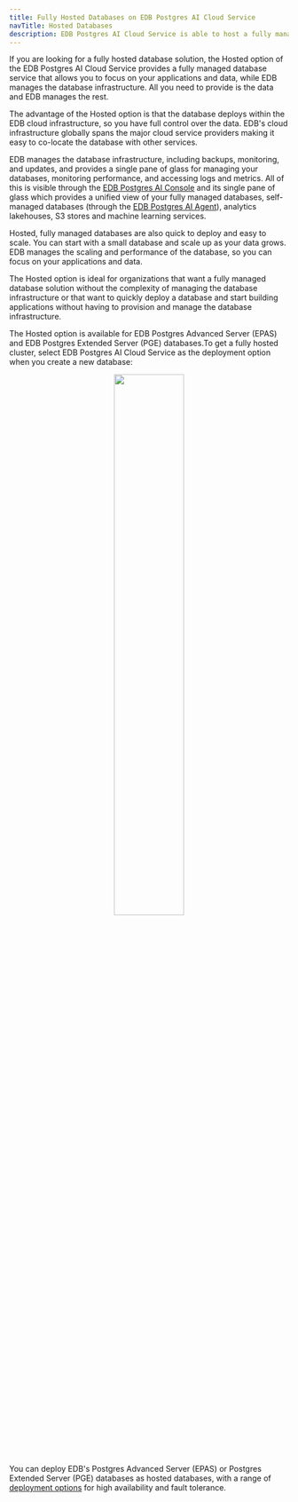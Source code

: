 ```yaml
---
title: Fully Hosted Databases on EDB Postgres AI Cloud Service
navTitle: Hosted Databases
description: EDB Postgres AI Cloud Service is able to host a fully managed EDB Postgres database in the EDB cloud.
---
```


If you are looking for a fully hosted database solution, the Hosted option of the EDB Postgres AI Cloud Service provides a fully managed database service that allows you to focus on your applications and data, while EDB manages the database infrastructure. All you need to provide is the data and EDB manages the rest. 

The advantage of the Hosted option is that the database deploys within the EDB cloud infrastructure, so you have full control over the data. EDB's cloud infrastructure globally spans the major cloud service providers making it easy to co-locate the database with other services.

EDB manages the database infrastructure, including backups, monitoring, and updates, and provides a single pane of glass for managing your databases, monitoring performance, and accessing logs and metrics. All of this is visible through the [EDB Postgres AI Console](../console) and its single pane of glass which provides a unified view of your fully managed databases, self-managed databases (through the [EDB Postgres AI Agent](../console/agent)), analytics lakehouses, S3 stores and machine learning services. 

Hosted, fully managed databases are also quick to deploy and easy to scale. You can start with a small database and scale up as your data grows. EDB manages the scaling and performance of the database, so you can focus on your applications and data.

The Hosted option is ideal for organizations that want a fully managed database solution without the complexity of managing the database infrastructure or that want to quickly deploy a database and start building applications without having to provision and manage the database infrastructure.

The Hosted option is available for EDB Postgres Advanced Server (EPAS) and EDB Postgres Extended Server (PGE) databases.To get a fully hosted cluster, select EDB Postgres AI Cloud Service as the deployment option when you create a new database:

<center>
<a href="images/fullyhosted.svg"><img width="50%" src="images/fullyhosted.svg"/></a>
</center>

You can deploy EDB's Postgres Advanced Server (EPAS) or Postgres Extended Server (PGE) databases as hosted databases, with a range of [deployment options](deployment) for high availability and fault tolerance. 


